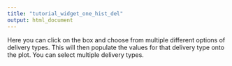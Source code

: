 ```yaml
---
title: "tutorial_widget_one_hist_del"
output: html_document
---
```


Here you can click on the box and choose from multiple different options of delivery types. This will then populate the values for that delivery type onto the plot. You can select multiple delivery types.